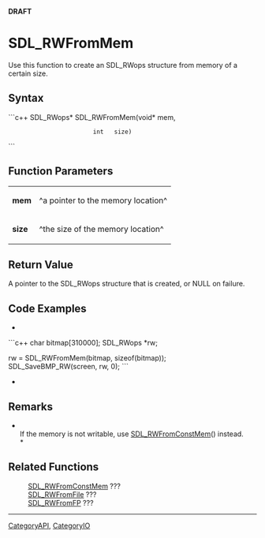 <!-- pragma section-numbers off -->
<!-- pragma disable-camelcase -->
'''DRAFT'''

= SDL_RWFromMem =
Use this function to create an SDL_RWops structure from memory of a certain size.


== Syntax ==
```c++
SDL_RWops* SDL_RWFromMem(void* mem,
                         int   size)
```

== Function Parameters ==
{|
|'''mem'''
|^a pointer to the memory location^
|-
|'''size'''
|^the size of the memory location^
|}

== Return Value ==
A pointer to the SDL_RWops structure that is created, or NULL on failure.

== Code Examples ==
*
```c++
char bitmap[310000];
SDL_RWops *rw;

rw = SDL_RWFromMem(bitmap, sizeof(bitmap));
SDL_SaveBMP_RW(screen, rw, 0);
```
*

== Remarks ==
*<br/>If the memory is not writable, use [[SDL_RWFromConstMem]]() instead.<br/>*

== Related Functions ==
:[[SDL_RWFromConstMem]] ???
:[[SDL_RWFromFile]] ???
:[[SDL_RWFromFP]] ???

----
[[CategoryAPI]], [[CategoryIO]]
